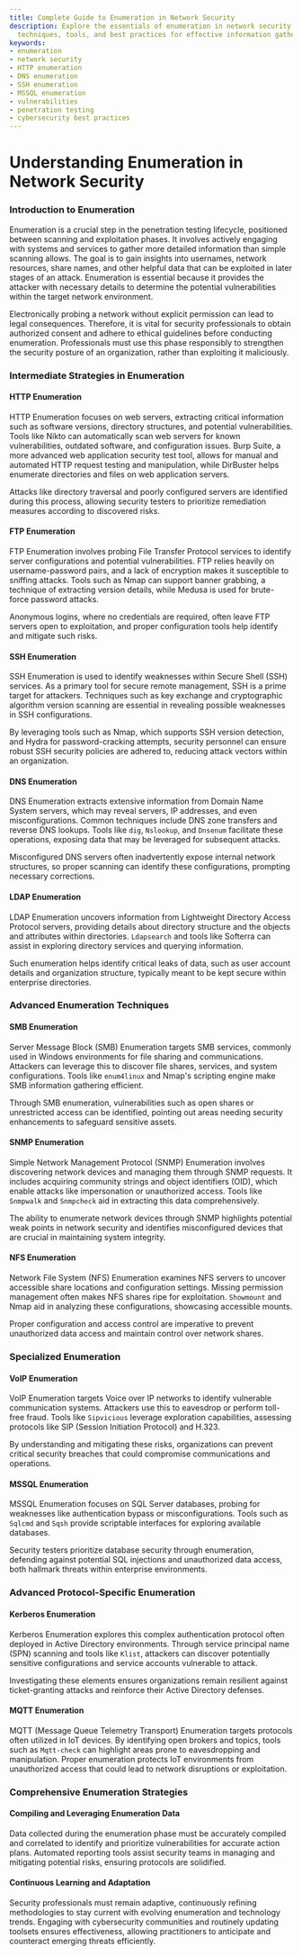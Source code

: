 ```yaml
---
title: Complete Guide to Enumeration in Network Security
description: Explore the essentials of enumeration in network security, including
  techniques, tools, and best practices for effective information gathering.
keywords:
- enumeration
- network security
- HTTP enumeration
- DNS enumeration
- SSH enumeration
- MSSQL enumeration
- vulnerabilities
- penetration testing
- cybersecurity best practices
---
```


# Understanding Enumeration in Network Security

### Introduction to Enumeration

Enumeration is a crucial step in the penetration testing lifecycle, positioned between scanning and exploitation phases. It involves actively engaging with systems and services to gather more detailed information than simple scanning allows. The goal is to gain insights into usernames, network resources, share names, and other helpful data that can be exploited in later stages of an attack. Enumeration is essential because it provides the attacker with necessary details to determine the potential vulnerabilities within the target network environment.

Electronically probing a network without explicit permission can lead to legal consequences. Therefore, it is vital for security professionals to obtain authorized consent and adhere to ethical guidelines before conducting enumeration. Professionals must use this phase responsibly to strengthen the security posture of an organization, rather than exploiting it maliciously.

### Intermediate Strategies in Enumeration

#### HTTP Enumeration

HTTP Enumeration focuses on web servers, extracting critical information such as software versions, directory structures, and potential vulnerabilities. Tools like Nikto can automatically scan web servers for known vulnerabilities, outdated software, and configuration issues. Burp Suite, a more advanced web application security test tool, allows for manual and automated HTTP request testing and manipulation, while DirBuster helps enumerate directories and files on web application servers.

Attacks like directory traversal and poorly configured servers are identified during this process, allowing security testers to prioritize remediation measures according to discovered risks.

#### FTP Enumeration

FTP Enumeration involves probing File Transfer Protocol services to identify server configurations and potential vulnerabilities. FTP relies heavily on username-password pairs, and a lack of encryption makes it susceptible to sniffing attacks. Tools such as Nmap can support banner grabbing, a technique of extracting version details, while Medusa is used for brute-force password attacks.

Anonymous logins, where no credentials are required, often leave FTP servers open to exploitation, and proper configuration tools help identify and mitigate such risks.

#### SSH Enumeration

SSH Enumeration is used to identify weaknesses within Secure Shell (SSH) services. As a primary tool for secure remote management, SSH is a prime target for attackers. Techniques such as key exchange and cryptographic algorithm version scanning are essential in revealing possible weaknesses in SSH configurations.

By leveraging tools such as Nmap, which supports SSH version detection, and Hydra for password-cracking attempts, security personnel can ensure robust SSH security policies are adhered to, reducing attack vectors within an organization.

#### DNS Enumeration

DNS Enumeration extracts extensive information from Domain Name System servers, which may reveal servers, IP addresses, and even misconfigurations. Common techniques include DNS zone transfers and reverse DNS lookups. Tools like `dig`, `Nslookup`, and `Dnsenum` facilitate these operations, exposing data that may be leveraged for subsequent attacks.

Misconfigured DNS servers often inadvertently expose internal network structures, so proper scanning can identify these configurations, prompting necessary corrections.

#### LDAP Enumeration

LDAP Enumeration uncovers information from Lightweight Directory Access Protocol servers, providing details about directory structure and the objects and attributes within directories. `Ldapsearch` and tools like Softerra can assist in exploring directory services and querying information.

Such enumeration helps identify critical leaks of data, such as user account details and organization structure, typically meant to be kept secure within enterprise directories.

### Advanced Enumeration Techniques

#### SMB Enumeration

Server Message Block (SMB) Enumeration targets SMB services, commonly used in Windows environments for file sharing and communications. Attackers can leverage this to discover file shares, services, and system configurations. Tools like `enum4linux` and Nmap's scripting engine make SMB information gathering efficient.

Through SMB enumeration, vulnerabilities such as open shares or unrestricted access can be identified, pointing out areas needing security enhancements to safeguard sensitive assets.

#### SNMP Enumeration

Simple Network Management Protocol (SNMP) Enumeration involves discovering network devices and managing them through SNMP requests. It includes acquiring community strings and object identifiers (OID), which enable attacks like impersonation or unauthorized access. Tools like `Snmpwalk` and `Snmpcheck` aid in extracting this data comprehensively.

The ability to enumerate network devices through SNMP highlights potential weak points in network security and identifies misconfigured devices that are crucial in maintaining system integrity.

#### NFS Enumeration

Network File System (NFS) Enumeration examines NFS servers to uncover accessible share locations and configuration settings. Missing permission management often makes NFS shares ripe for exploitation. `Showmount` and Nmap aid in analyzing these configurations, showcasing accessible mounts.

Proper configuration and access control are imperative to prevent unauthorized data access and maintain control over network shares.

### Specialized Enumeration

#### VoIP Enumeration

VoIP Enumeration targets Voice over IP networks to identify vulnerable communication systems. Attackers use this to eavesdrop or perform toll-free fraud. Tools like `Sipvicious` leverage exploration capabilities, assessing protocols like SIP (Session Initiation Protocol) and H.323.

By understanding and mitigating these risks, organizations can prevent critical security breaches that could compromise communications and operations.

#### MSSQL Enumeration

MSSQL Enumeration focuses on SQL Server databases, probing for weaknesses like authentication bypass or misconfigurations. Tools such as `Sqlcmd` and `Sqsh` provide scriptable interfaces for exploring available databases.

Security testers prioritize database security through enumeration, defending against potential SQL injections and unauthorized data access, both hallmark threats within enterprise environments.

### Advanced Protocol-Specific Enumeration

#### Kerberos Enumeration

Kerberos Enumeration explores this complex authentication protocol often deployed in Active Directory environments. Through service principal name (SPN) scanning and tools like `Klist`, attackers can discover potentially sensitive configurations and service accounts vulnerable to attack.

Investigating these elements ensures organizations remain resilient against ticket-granting attacks and reinforce their Active Directory defenses.

#### MQTT Enumeration

MQTT (Message Queue Telemetry Transport) Enumeration targets protocols often utilized in IoT devices. By identifying open brokers and topics, tools such as `Mqtt-check` can highlight areas prone to eavesdropping and manipulation. Proper enumeration protects IoT environments from unauthorized access that could lead to network disruptions or exploitation.

### Comprehensive Enumeration Strategies

#### Compiling and Leveraging Enumeration Data

Data collected during the enumeration phase must be accurately compiled and correlated to identify and prioritize vulnerabilities for accurate action plans. Automated reporting tools assist security teams in managing and mitigating potential risks, ensuring protocols are solidified.

#### Continuous Learning and Adaptation

Security professionals must remain adaptive, continuously refining methodologies to stay current with evolving enumeration and technology trends. Engaging with cybersecurity communities and routinely updating toolsets ensures effectiveness, allowing practitioners to anticipate and counteract emerging threats efficiently.